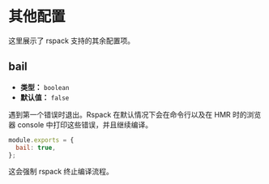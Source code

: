 
# 其他配置

这里展示了 rspack 支持的其余配置项。

## bail

<ApiMeta addedVersion="0.4.5" />

- **类型：** `boolean`
- **默认值：** `false`

遇到第一个错误时退出。Rspack 在默认情况下会在命令行以及在 HMR 时的浏览器 console 中打印这些错误，并且继续编译。

```js title="rspack.config.js"
module.exports = {
  bail: true,
};
```

这会强制 rspack 终止编译流程。
